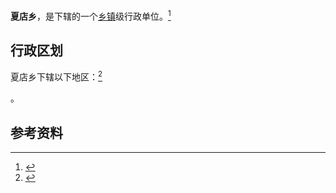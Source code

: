 {{中国乡级行政区|41/04/82/209/000}}

'''夏店乡'''，是{{PRC admin/fullname|41/04/82/209/000|3}}下辖的一个[[乡镇|乡镇]]级行政单位。<ref>{{PRC admin/ref sgc|{{PRC admin/parent|41/04/82/209/000}}}}</ref>

== 行政区划 ==

夏店乡下辖以下地区：<ref>{{PRC admin/ref sgc|41/04/82/209/000}}</ref>

{{PRC admin/children|41/04/82/209/000}}。

== 参考资料 ==

{{reflist}}

{{行政区划小作品}}
{{PRC admin/navcat|41/04/82/209/000}}